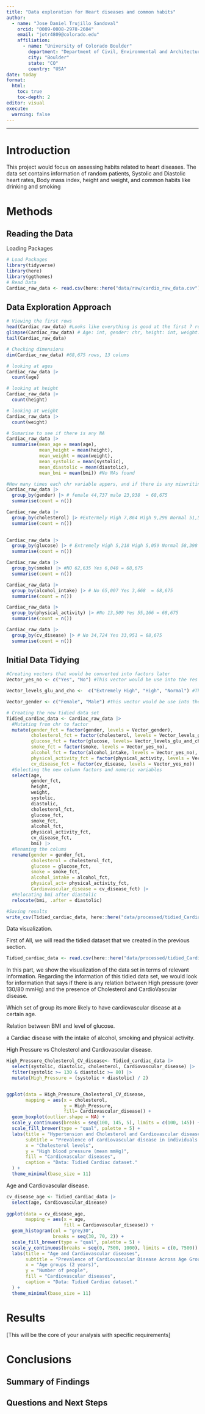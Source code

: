 ```yaml
---
title: "Data exploration for Heart diseases and common habits"
author: 
  - name: "Jose Daniel Trujillo Sandoval"
    orcid: "0009-0008-2978-2604"
    email: "jotr4809@colorado.edu"
    affiliation:
      - name: "University of Colorado Boulder"
        department: "Department of Civil, Environmental and Architectural Engineering"
        city: "Boulder"
        state: "CO"
        country: "USA"
date: today
format: 
  html:
    toc: true
    toc-depth: 2
editor: visual
execute:
  warning: false
---
```


------------------------------------------------------------------------

# Introduction

This project would focus on assessing habits related to heart diseases. The data set contains information of random patients, Systolic and Diastolic heart rates, Body mass index, height and weight, and common habits like drinking and smoking

# Methods

## Reading the Data

Loading Packages

```r
# Load Packages
library(tidyverse)
library(here) 
library(ggthemes)
# Read Data 
Cardiac_raw_data <- read.csv(here::here("data/raw/cardio_raw_data.csv"))
```

## Data Exploration Approach

```r

# Viewing the first rows 
head(Cardiac_raw_data) #Looks like everything is good at the first 7 rows
glimpse(Cardiac_raw_data) # Age: int, gender: chr, height: int, weight: dbl, Sys: int, dias: int, Cholesterol: chr, Glucose: chr, smoke: chr, alcohol: chr, physical: chr, disease: chr, bmi: dbl
tail(Cardiac_raw_data)

# Checking dimensions 
dim(Cardiac_raw_data) #68,675 rows, 13 colums 

# looking at ages 
Cardiac_raw_data |> 
  count(age) 

# looking at height
Cardiac_raw_data |> 
  count(height) 

# looking at weight
Cardiac_raw_data |> 
  count(weight) 

# Sumarise to see if there is any NA
Cardiac_raw_data |> 
  summarise(mean_age = mean(age),
            mean_height = mean(height),
            mean_weight = mean(weight),
            mean_systolic = mean(systolic),
            mean_diastolic = mean(diastolic),
            mean_bmi = mean(bmi)) #No NAs found 

#How many times each chr variable appers, and if there is any miswriting 
Cardiac_raw_data |>
  group_by(gender) |> # female 44,737 male 23,938  = 68,675 
  summarise(count = n())

Cardiac_raw_data |>
  group_by(cholesterol) |> #Extermely High 7,864 High 9,296 Normal 51,515 = 68,675 
  summarise(count = n())
  

Cardiac_raw_data |>
  group_by(glucose) |> # Extremely High 5,218 High 5,059 Normal 58,398 = 68,675
  summarise(count = n())

Cardiac_raw_data |>
  group_by(smoke) |> #NO 62,635 Yes 6,040 = 68,675
  summarise(count = n())

Cardiac_raw_data |>
  group_by(alcohol_intake) |> # No 65,007 Yes 3,668  = 68,675
  summarise(count = n())

Cardiac_raw_data |>
  group_by(physical_activity) |> #No 13,509 Yes 55,166 = 68,675
  summarise(count = n())

Cardiac_raw_data |>
  group_by(cv_disease) |> # No 34,724 Yes 33,951 = 68,675
  summarise(count = n())
```

## Initial Data Tidying

```r
#Creating vectors that would be converted into factors later 
Vector_yes_no <- c("Yes", "No") #This vector would be use into the Yes No answers for Smoking, alcohol, physical activity and cardiovascular disease 

Vector_levels_glu_and_cho <-  c("Extremely High", "High", "Normal") #This vector would be use for the answers in Cholesterol and glucose levels

Vector_gender <- c("Female", "Male") #this vector would be use into the gender answers 

# Creating the new tidied data set 
Tidied_cardiac_data <- Cardiac_raw_data |> 
  #Mutating from chr to factor
  mutate(gender_fct = factor(gender, levels = Vector_gender),
         cholesterol_fct = factor(cholesterol, levels = Vector_levels_glu_and_cho),
         glucose_fct = factor(glucose, levels= Vector_levels_glu_and_cho),
         smoke_fct = factor(smoke, levels = Vector_yes_no),
         alcohol_fct = factor(alcohol_intake, levels = Vector_yes_no),
         physical_activity_fct = factor(physical_activity, levels = Vector_yes_no),
         cv_disease_fct = factor(cv_disease, levels = Vector_yes_no)) |> 
  #Selecting the new column factors and numeric variables
  select(age, 
         gender_fct, 
         height, 
         weight, 
         systolic, 
         diastolic, 
         cholesterol_fct, 
         glucose_fct, 
         smoke_fct, 
         alcohol_fct, 
         physical_activity_fct, 
         cv_disease_fct, 
         bmi) |> 
  #Renaming the colums 
  rename(gender = gender_fct,
         cholesterol = cholesterol_fct,
         glucose = glucose_fct,
         smoke = smoke_fct,
         alcohol_intake = alcohol_fct,
         physical_act= physical_activity_fct,
         Cardiovascular_disease = cv_disease_fct) |> 
  #Relocating bmi after diastolic 
  relocate(bmi, .after = diastolic)

#Saving results 
write_csv(Tidied_cardiac_data, here::here("data/processed/tidied_Cardiac_data.csv"))
```

Data visualization.

First of All, we will read the tidied dataset that we created in the previous section.

```r
Tidied_cardiac_data <- read.csv(here::here("data/processed/tidied_Cardiac_data.csv"))
```

In this part, we show the visualization of the data set in terms of relevant information. Regarding the information of this tidied data set, we would look for information that says if there is any relation between High pressure (over 130/80 mmHg) and the presence of Cholesterol and CardioVascular disease.

Which set of group its more likely to have cardiovascular disease at a certain age.

Relation between BMI and level of glucose.

a Cardiac disease with the intake of alcohol, smoking and physical activity.

High Pressure vs Cholesterol and Cardiovascular disease.

```r

High_Pressure_Cholesterol_CV_disease<- Tidied_cardiac_data |> 
  select(systolic, diastolic, cholesterol, Cardiovascular_disease) |> 
  filter(systolic >= 130 & diastolic >= 80) |> 
  mutate(High_Pressure = (systolic + diastolic) / 2)


ggplot(data = High_Pressure_Cholesterol_CV_disease, 
       mapping = aes(x = cholesterol,
                     y = High_Pressure, 
                     fill= Cardiovascular_disease)) + 
  geom_boxplot(outlier.shape = NA) +
  scale_y_continuous(breaks = seq(100, 145, 5), limits = c(100, 145)) +
  scale_fill_brewer(type = "qual", palette = 5) +
  labs(title = "Hypertension and Cholesterol and Cardiovascular diseases",
       subtitle = "Prevalence of cardiovascular disease in individuals with levels of cholesterol and blood pressure",
       x = "Cholesterol levels",
       y = "High blood pressure (mean mmHg)",
       fill = "Cardiovascular diseases",
       caption = "Data: Tidied Cardiac dataset."
  ) +
  theme_minimal(base_size = 11) 

```

Age and Cardiovascular disease.

```r
cv_disease_age <- Tidied_cardiac_data |> 
  select(age, Cardiovascular_disease) 
  
ggplot(data = cv_disease_age,
       mapping = aes(x = age,
                     fill = Cardiovascular_disease)) +
  geom_histogram(col = "grey30",
                 breaks = seq(30, 70, 2)) +
  scale_fill_brewer(type = "qual", palette = 5) +
  scale_y_continuous(breaks = seq(0, 7500, 1000), limits = c(0, 7500)) +
  labs(title = "Age and Cardiovascular diseases",
       subtitle = "Prevalence of Cardiovascular Disease Across Age Groups",
       x = "Age groups (2 years)",
       y = "Number of people",
       fill = "Cardiovascular diseases",
       caption = "Data: Tidied Cardiac dataset."
  ) +
  theme_minimal(base_size = 11) 

```

# Results

\[This will be the core of your analysis with specific requirements\]

# Conclusions

## Summary of Findings

## Questions and Next Steps
